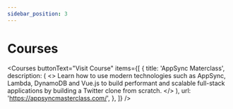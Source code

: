 ```yaml
---
sidebar_position: 3
---
```



# Courses

<Courses
  buttonText="Visit Course"
  items={[
    {
      title: 'AppSync Materclass',
      description: (
        <>
          Learn how to use modern technologies such as AppSync, Lambda, DynamoDB
          and Vue.js to build performant and scalable full-stack applications by
          building a Twitter clone from scratch.
        </>
      ),
      url: 'https://appsyncmasterclass.com/',
    },
  ]}
/>

